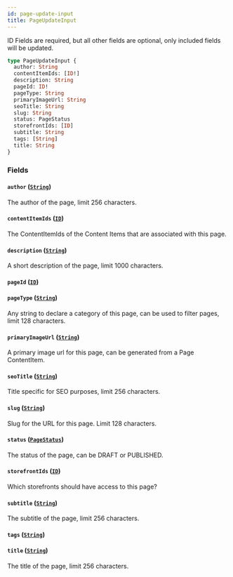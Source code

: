 ```yaml
---
id: page-update-input
title: PageUpdateInput
---
```



ID Fields are required, but all other fields are optional, only included fields will be updated.


```graphql
type PageUpdateInput {
  author: String
  contentItemIds: [ID!]
  description: String
  pageId: ID!
  pageType: String
  primaryImageUrl: String
  seoTitle: String
  slug: String
  status: PageStatus
  storefrontIds: [ID]
  subtitle: String
  tags: [String]
  title: String
}
```


### Fields

#### `author` ([`String`](/developers/demandhq-apis/demand-api/graphql/reference/scalars/string))

The author of the page, limit 256 characters.


#### `contentItemIds` ([`ID`](/developers/demandhq-apis/demand-api/graphql/reference/scalars/id))

The ContentItemIds of the Content Items that are associated with this page.


#### `description` ([`String`](/developers/demandhq-apis/demand-api/graphql/reference/scalars/string))

A short description of the page, limit 1000 characters.


#### `pageId` ([`ID`](/developers/demandhq-apis/demand-api/graphql/reference/scalars/id))




#### `pageType` ([`String`](/developers/demandhq-apis/demand-api/graphql/reference/scalars/string))

Any string to declare a category of this page, can be used to filter pages, limit 128 characters.


#### `primaryImageUrl` ([`String`](/developers/demandhq-apis/demand-api/graphql/reference/scalars/string))

A primary image url for this page, can be generated from a Page ContentItem.


#### `seoTitle` ([`String`](/developers/demandhq-apis/demand-api/graphql/reference/scalars/string))

Title specific for SEO purposes, limit 256 characters.


#### `slug` ([`String`](/developers/demandhq-apis/demand-api/graphql/reference/scalars/string))

Slug for the URL for this page. Limit 128 characters.


#### `status` ([`PageStatus`](/developers/demandhq-apis/demand-api/graphql/reference/enums/page-status))

The status of the page, can be DRAFT or PUBLISHED.


#### `storefrontIds` ([`ID`](/developers/demandhq-apis/demand-api/graphql/reference/scalars/id))

Which storefronts should have access to this page?


#### `subtitle` ([`String`](/developers/demandhq-apis/demand-api/graphql/reference/scalars/string))

The subtitle of the page, limit 256 characters.


#### `tags` ([`String`](/developers/demandhq-apis/demand-api/graphql/reference/scalars/string))




#### `title` ([`String`](/developers/demandhq-apis/demand-api/graphql/reference/scalars/string))

The title of the page, limit 256 characters.




